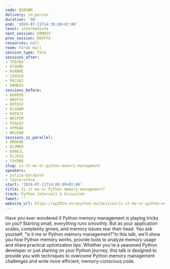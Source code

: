 ```yaml
---
code: 9G8GWM
delivery: in-person
duration: '30'
end: '2024-07-11T14:30:00+02:00'
level: intermediate
next_session: U9MDSV
prev_session: DNYFYG
resources: null
room: Forum Hall
session_type: Talk
sessions_after:
- 7F87N3
- K7ZHBG
- KUABAE
- LEXULB
- PKJ38J
- U9MDSV
sessions_before:
- BUH9SD
- DNYFYG
- KHTUSV
- KLXQAM
- KXF8JY
- NFCPVM
- PSGLDJ
- VFMXAD
- WKLEEW
sessions_in_parallel:
- 8MGKUK
- ALVMH3
- EN98JL
- FLJFEG
- Y3YDNQ
slug: is-it-me-or-python-memory-management
speakers:
- yuliia-barabash
- laysa-uchoa
start: '2024-07-11T14:00:00+02:00'
title: Is it me or Python memory management?
track: Python Internals & Ecosystem
tweet: ''
website_url: https://ep2024.europython.eu/session/is-it-me-or-python-memory-management
---
```


Have you ever wondered if Python memory management is playing tricks on you? Starting small, everything runs smoothly. But as your application scales, complexity grows, and memory issues rear their head. You ask yourself, "Is it me or Python memory management?"In this talk, we'll show you how Python memory works, provide tools to analyze memory usage and share practical optimization tips. Whether you're a seasoned Python developer or just starting on your Python journey, this talk is designed to provide you with techniques to overcome Python memory management challenges and write more efficient, memory-conscious code.
